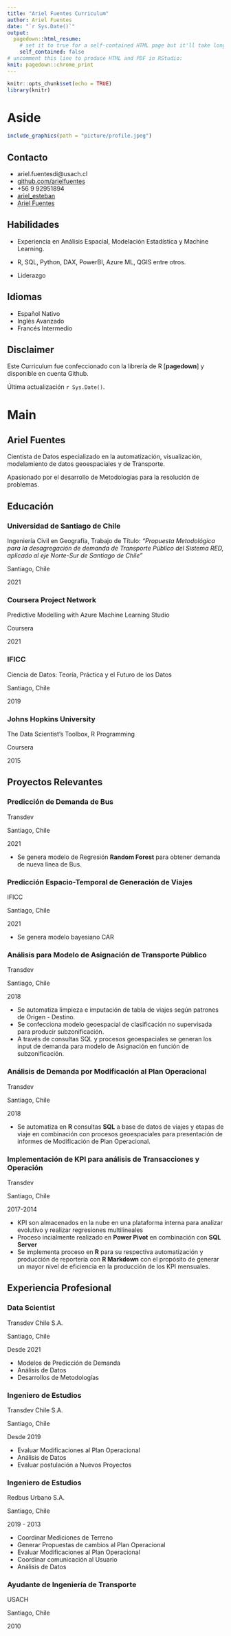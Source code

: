```yaml
---
title: "Ariel Fuentes Curriculum"
author: Ariel Fuentes
date: "`r Sys.Date()`"
output:
  pagedown::html_resume:
    # set it to true for a self-contained HTML page but it'll take longer to render
    self_contained: false
# uncomment this line to produce HTML and PDF in RStudio:
knit: pagedown::chrome_print
---
```


```r
knitr::opts_chunk$set(echo = TRUE)
library(knitr)
```

Aside
================================================================================


```r
include_graphics(path = "picture/profile.jpeg")
```

Contacto {#contact}
--------------------------------------------------------------------------------

- <i class="fa fa-envelope"></i> ariel.fuentesdi@usach.cl
- <i class="fa fa-github"></i> [github.com/arielfuentes](https://github.com/arielfuentes)
- <i class="fa fa-phone"></i> +56 9 92951894
- <i class="fa fa-twitter"></i> [ariel_esteban](https://twitter.com/ariel_esteban)
- <i class="fa fa-linkedin"></i> [Ariel Fuentes](https://www.linkedin.com/in/ariel-fuentes-81215834/)


Habilidades {#skills}
--------------------------------------------------------------------------------

- Experiencia en Análisis Espacial, Modelación Estadística y Machine Learning.

- R, SQL, Python, DAX, PowerBI, Azure ML, QGIS entre otros.

- Liderazgo

Idiomas {#languages}
--------------------------------------------------------------------------------

- Español Nativo
- Inglés Avanzado
- Francés Intermedio


Disclaimer {#disclaimer}
--------------------------------------------------------------------------------
Este Curriculum fue confeccionado con la librería de R [**pagedown**] y disponible en cuenta Github.

Última actualización  `r Sys.Date()`.



Main
================================================================================

Ariel Fuentes {#title}
--------------------------------------------------------------------------------
Cientista de Datos especializado en la automatización, visualización, modelamiento de datos geoespaciales y de Transporte. 

Apasionado por el desarrollo de Metodologías para la resolución de problemas.

Educación {data-icon=graduation-cap data-concise=true}
--------------------------------------------------------------------------------

### Universidad de Santiago de Chile

Ingeniería Civil en Geografía, Trabajo de Título: *"Propuesta Metodológica para la desagregación de demanda de Transporte Público del Sistema RED, aplicado al eje Norte-Sur de Santiago de Chile"*

Santiago, Chile

2021

### Coursera Project Network

Predictive Modelling with Azure Machine Learning Studio

Coursera

2021

### IFICC

Ciencia de Datos: Teoría, Práctica y el Futuro de los Datos

Santiago, Chile

2019

### Johns Hopkins University

The Data Scientist's Toolbox,
R Programming

Coursera

2015

Proyectos Relevantes {data-icon=laptop}
--------------------------------------------------------------------------------
### Predicción de Demanda de Bus

Transdev

Santiago, Chile

2021

- Se genera modelo de Regresión **Random Forest** para obtener demanda de nueva línea de Bus.

### Predicción Espacio-Temporal de Generación de Viajes

IFICC

Santiago, Chile

2021

- Se genera modelo bayesiano CAR 

### Análisis para Modelo de Asignación de Transporte Público

Transdev

Santiago, Chile

2018

- Se automatiza limpieza  e imputación de tabla de viajes según patrones de Origen - Destino.
- Se confecciona modelo geoespacial de clasificación no supervisada para producir subzonificación.
- A través de consultas SQL y procesos geoespaciales se generan los input de demanda para modelo de Asignación en función de subzonificación.

### Análisis de Demanda por Modificación al Plan Operacional

Transdev

Santiago, Chile

2018

- Se automatiza en **R** consultas **SQL** a base de datos de viajes y etapas de viaje en combinación con procesos geoespaciales para presentación de informes de Modificación de Plan Operacional.

### Implementación de KPI para análisis de Transacciones y Operación 

Transdev

Santiago, Chile

2017-2014

- KPI son almacenados en la nube en una plataforma interna para analizar evolutivo y realizar regresiones multilineales
- Proceso incialmente realizado en **Power Pivot** en combinación con **SQL Server**
- Se implementa proceso en **R** para su respectiva automatización y producción de reportería con **R Markdown** con el propósito de generar un mayor nivel de eficiencia en la producción de los KPI mensuales.
  

Experiencia Profesional {data-icon=suitcase}
--------------------------------------------------------------------------------

### Data Scientist

Transdev Chile S.A.

Santiago, Chile

Desde 2021 

::: concise
- Modelos de Predicción de Demanda
- Análisis de Datos
- Desarrollos de Metodologías
:::

### Ingeniero de Estudios

Transdev Chile S.A.

Santiago, Chile

Desde 2019 

::: concise
- Evaluar Modificaciones al Plan Operacional
- Análisis de Datos
- Evaluar postulación a Nuevos Proyectos
:::

### Ingeniero de Estudios

Redbus Urbano S.A.

Santiago, Chile

2019 - 2013

::: concise
- Coordinar Mediciones de Terreno
- Generar Propuestas de cambios al Plan Operacional
- Evaluar Modificaciones al Plan Operacional 
- Coordinar comunicación al Usuario
- Análisis de Datos
:::

### Ayudante de Ingeniería de Transporte

USACH

Santiago, Chile

2010